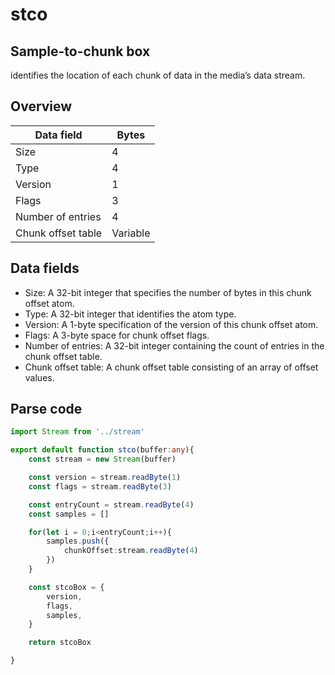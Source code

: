# stco
## Sample-to-chunk box
identifies the location of each chunk of data in the media’s data stream.
## Overview
| Data field  | Bytes |
| ----------- | ----- |
| Size        | 4     |
| Type        | 4     |
| Version        |1     |
| Flags       | 3    |
| Number of entries       | 4    |
| Chunk offset table     | Variable     |

## Data fields
- Size:
A 32-bit integer that specifies the number of bytes in this chunk offset atom.
- Type:
A 32-bit integer that identifies the atom type.
- Version:
A 1-byte specification of the version of this chunk offset atom.
- Flags:
A 3-byte space for chunk offset flags.
- Number of entries:
A 32-bit integer containing the count of entries in the chunk offset table.
- Chunk offset table:
A chunk offset table consisting of an array of offset values.

## Parse code
```ts
import Stream from '../stream'

export default function stco(buffer:any){
    const stream = new Stream(buffer)

    const version = stream.readByte(1)
    const flags = stream.readByte(3)

    const entryCount = stream.readByte(4)
    const samples = []

    for(let i = 0;i<entryCount;i++){
        samples.push({
            chunkOffset:stream.readByte(4)
        })
    }

    const stcoBox = {
        version,
        flags,
        samples,
    }

    return stcoBox

}
```
